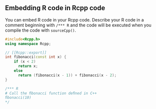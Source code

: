 ## Embedding R code in Rcpp code

You can embed R code in your Rcpp code. Describe your R code in a comment beginning with `/*** R` and the code will be executed when you compile the code with `sourceCpp()`.

```cpp
#include<Rcpp.h>
using namespace Rcpp;

// [[Rcpp::export]]
int fibonacci(const int x) {
    if (x < 2)
      return x;
    else
      return (fibonacci(x - 1)) + fibonacci(x - 2);
}

/*** R
# Call the ﬁbonacci function deﬁned in C++
ﬁbonacci(10)
*/
```
